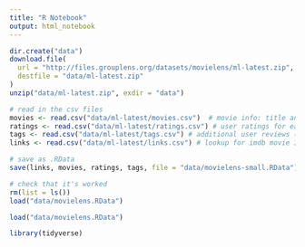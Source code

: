 ```yaml
---
title: "R Notebook"
output: html_notebook
---
```


```r
dir.create("data")
download.file(
  url = "http://files.grouplens.org/datasets/movielens/ml-latest.zip", 
  destfile = "data/ml-latest.zip"
)
unzip("data/ml-latest.zip", exdir = "data")
```

```r
# read in the csv files
movies <- read.csv("data/ml-latest/movies.csv")  # movie info: title and genre
ratings <- read.csv("data/ml-latest/ratings.csv") # user ratings for each movie
tags <- read.csv("data/ml-latest/tags.csv") # additional user reviews ("tag")
links <- read.csv("data/ml-latest/links.csv") # lookup for imdb movie IDs

# save as .RData
save(links, movies, ratings, tags, file = "data/movielens-small.RData")

# check that it's worked
rm(list = ls())
load("data/movielens.RData")
```

```r
load("data/movielens.RData")
```

```r
library(tidyverse)
```


